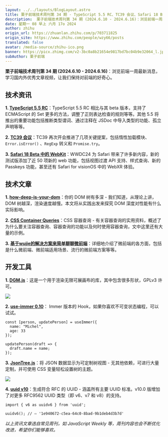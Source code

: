 ```yaml
---
layout: ../../layouts/BlogLayout.astro
title: 栗子前端技术周刊第 34 期 - TypeScript 5.5 RC、TC39 会议、Safari 18 Beta 中的 WebKit...
description:  栗子前端技术周刊第 34 期 (2024.6.10 - 2024.6.16)：浏览前端一周最新消息，学习国内外优秀文章视频，让我们保持对前端的好奇心。1. TypeScript 5.5 RC：TypeScript 5.5 RC 相比与其 beta 版本，支持了 ECMAScript 的 Set 更多的方法，调整了正则表达检查的规则等等。其他 5.5 将推出的重要功能包括推断类型谓词、通过注释在 JSDoc 中导入类型的功能、孤立声明等等。2. TC39 会议：TC39 再次开会推进了几项关键提案，包括惰性加载模块、Error.isError() 、RegExp 转义和 Promise.try。3. Safari 18 Beta 中的 WebKit：WWDC24 为 Safari 带来了许多新内容，新的测试版添加了近 50 项新的 web 功能，包括视图过渡 API 支持、样式查询、新的 Passkeys 功能，甚至还有 Safari for visionOS 中的 WebXR 体验
date: 星期一 08 早上 六月 17o 2024
author: zhihu
origin_url: https://zhuanlan.zhihu.com/p/703711825
origin_site: https://www.zhihu.com/people/wzy66/posts
translated: false
avatar: /media-source/zhihu-ico.png
banner: https://picx.zhimg.com/v2-3bc0a8b21654e9817bd7bc04b9e32064_l.jpg
subAuthor: 栗子前端
---
```



<Reference client:only="react" title="栗子前端技术周刊第 34 期 - TypeScript 5.5 RC、TC39 会议、Safari 18 Beta 中的 WebKit..." url="https://zhuanlan.zhihu.com/p/703711825" />



**栗子前端技术周刊第 34 期 (2024.6.10 - 2024.6.16)**：浏览前端一周最新消息，学习国内外优秀文章视频，让我们保持对前端的好奇心。

## **技术资讯**

**1\. [TypeScript 5.5 RC](https://link.zhihu.com/?target=https%3A//devblogs.microsoft.com/typescript/announcing-typescript-5-5-rc/)**：TypeScript 5.5 RC 相比与其 beta 版本，支持了 ECMAScript 的 Set 更多的方法，调整了正则表达检查的规则等等。其他 5.5 将推出的重要功能包括推断类型谓词、通过注释在 JSDoc 中导入类型的功能、孤立声明等等。

**2\. [TC39 会议](https://link.zhihu.com/?target=https%3A//socket.dev/blog/tc39-advances-key-proposals)**：TC39 再次开会推进了几项关键提案，包括惰性加载模块、`Error.isError()` 、`RegExp` 转义和 `Promise.try`。

**3\. [Safari 18 Beta 中的 WebKit](https://link.zhihu.com/?target=https%3A//webkit.org/blog/15443/news-from-wwdc24-webkit-in-safari-18-beta/)**：WWDC24 为 Safari 带来了许多新内容，新的测试版添加了近 50 项新的 web 功能，包括视图过渡 API 支持、样式查询、新的 Passkeys 功能，甚至还有 Safari for visionOS 中的 WebXR 体验。

## **技术文章**

**1\. [how-deep-is-your-dom](https://link.zhihu.com/?target=https%3A//frontendatscale.com/blog/how-deep-is-your-dom/)**：你的 DOM 树有多深 - 我们知道，从理论上讲，DOM 树越深，渲染速度越慢。本文将从实践出发来探究 DOM 深度对性能有什么实际影响。

**2\. [CSS Container Queries](https://link.zhihu.com/?target=https%3A//css-tricks.com/css-container-queries/)**：CSS 容器查询 - 有关容器查询的实用资料，概述了为什么要关注容器查询、容器查询的功能以及何时使用容器查询，文中这里还有大量的示例。

**3\. [基于wujie的解决方案来简单聊聊微前端](https://link.zhihu.com/?target=https%3A//juejin.cn/post/7377567987119620147)**：详细地介绍了微前端的各方面，包括是什么微前端、微前端适用场景、流行的微前端方案等等。  

## **开发工具**

**1\. [DGM.js](https://link.zhihu.com/?target=https%3A//dgmjs.dev/)**：这是一个用于渲染无限可展画布的库，其中包含很多形状，GPLv3 许可。

![](https://pic1.zhimg.com/v2-d66a75defba8b4558934774c35733f18_b.jpg)

**2\. [use-immer 0.10](https://link.zhihu.com/?target=https%3A//github.com/immerjs/use-immer)**： Immer 版本的 Hook，如果你喜欢不可变状态编程，可以试试。

```text
const [person, updatePerson] = useImmer({
  name: "Michel",
  age: 33
});

updatePerson(draft => {
  draft.name = name;
});
```

**3\. [JsonTree.js](https://link.zhihu.com/?target=https%3A//github.com/williamtroup/JsonTree.js)**：将 JSON 数据显示为可定制树视图 - 无其他依赖，可进行大量定制，并可使用 CSS 变量轻松设置树的主题。

![](https://pic4.zhimg.com/v2-76a86613ec1d06b15cdc8e44a2eaad9b_b.jpg)

**4\. [uuid v10](https://link.zhihu.com/?target=https%3A//github.com/uuidjs/uuid)**：生成符合 RFC 的 UUID - 涵盖所有主要 UUID 标准。v10.0 版增加了对更多 RFC9562 UUID 类型（即 v6、v7 和 v8）的支持。

```text
import { v6 as uuidv6 } from 'uuid';

uuidv6(); // ⇨ '1e940672-c5ea-64c0-8bad-9b1deb4d3b7d'
```

_以上资讯文章选自常见周刊，如 JavaScript Weekly 等，周刊内容也会不断优化改进，希望你们能够喜欢。_



